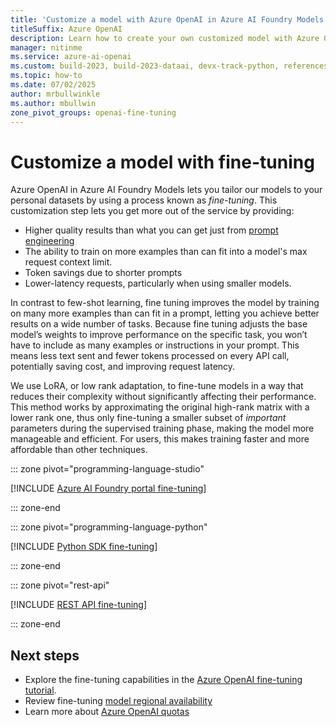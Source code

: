 ```yaml
---
title: 'Customize a model with Azure OpenAI in Azure AI Foundry Models'
titleSuffix: Azure OpenAI
description: Learn how to create your own customized model with Azure OpenAI by using Python, the REST APIs, or Azure AI Foundry portal.
manager: nitinme
ms.service: azure-ai-openai
ms.custom: build-2023, build-2023-dataai, devx-track-python, references_regions
ms.topic: how-to
ms.date: 07/02/2025
author: mrbullwinkle
ms.author: mbullwin
zone_pivot_groups: openai-fine-tuning
---
```


# Customize a model with fine-tuning

Azure OpenAI in Azure AI Foundry Models lets you tailor our models to your personal datasets by using a process known as *fine-tuning*. This customization step lets you get more out of the service by providing:

- Higher quality results than what you can get just from [prompt engineering](../concepts/prompt-engineering.md)
- The ability to train on more examples than can fit into a model's max request context limit.
- Token savings due to shorter prompts
- Lower-latency requests, particularly when using smaller models.

In contrast to few-shot learning, fine tuning improves the model by training on many more examples than can fit in a prompt, letting you achieve better results on a wide number of tasks. Because fine tuning adjusts the base model’s weights to improve performance on the specific task, you won’t have to include as many examples or instructions in your prompt. This means less text sent and fewer tokens processed on every API call, potentially saving cost, and improving request latency.

We use LoRA, or low rank adaptation, to fine-tune models in a way that reduces their complexity without significantly affecting their performance. This method works by approximating the original high-rank matrix with a lower rank one, thus only fine-tuning a smaller subset of *important* parameters during the supervised training phase, making the model more manageable and efficient. For users, this makes training faster and more affordable than other techniques.

::: zone pivot="programming-language-studio"

[!INCLUDE [Azure AI Foundry portal fine-tuning](../includes/fine-tuning-unified.md)]

::: zone-end

::: zone pivot="programming-language-python"

[!INCLUDE [Python SDK fine-tuning](../includes/fine-tuning-python.md)]

::: zone-end

::: zone pivot="rest-api"

[!INCLUDE [REST API fine-tuning](../includes/fine-tuning-rest.md)]

::: zone-end

## Next steps

- Explore the fine-tuning capabilities in the [Azure OpenAI fine-tuning tutorial](../tutorials/fine-tune.md).
- Review fine-tuning [model regional availability](../concepts/models.md#fine-tuning-models)
- Learn more about [Azure OpenAI quotas](../quotas-limits.md)
